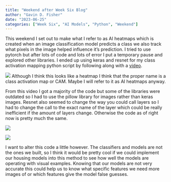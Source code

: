```yaml
---
title: "Weekend after Week Six Blog"
author: "Gavin D. Fisher"
date: "2023-06-25"
categories: ["Week Six", "AI Models", "Python", "Weekend"]
---
```


This weekend I set out to make what I refer to as AI heatmaps which is created when an image classification model predicts a class we also track what pixels in the image helped influence it's prediction. I tried to use pytorch but after lots of code and lots of error I put a temporary pause and explored other libraries. I ended up using keras and resnet for my class activation mapping python script by following along with a [video](https://www.youtube.com/watch?v=4v9usdvGU50&ab_channel=LazyProgrammer).

![](panda_identify.png)
Although I think this looks like a heatmap I think that the proper name is a class activation map or CAM. Maybe I will refer to it as AI heatmaps anyway.

From this video I got a majority of the code but some of the libraries were outdated so I had to use the pillow library for images rather than keras images. Resnet also seemed to change the way you could call layers so I had to change the call to the exact name of the layer which could be really inefficient if the amount of layers change. Otherwise the code as of right now is pretty much the same.

![](cam_top.png)

![](cam_bottom.png)

I want to alter this code a little however. The classifiers and models are not the ones we built, so I think it would be pretty cool if we could implement our housing models into this method to see how well the models are operating with visual examples. Knowing that our models are not very accurate this could help us to know what specific features we need more images of or which features give the model false guesses.




